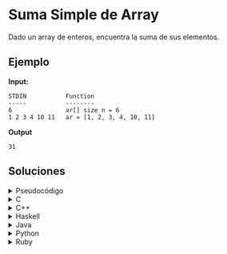 # Suma Simple de Array

Dado un array de enteros, encuentra la suma de sus elementos.

## Ejemplo

**Input:**
```text
STDIN           Function
-----           --------
6               ar[] size n = 6
1 2 3 4 10 11   ar = [1, 2, 3, 4, 10, 11]
```

**Output**
```text
31
```

## Soluciones

<details>
    <summary>Pseudocódigo</summary>

El algoritmo consiste en recorrer el array `A` y sumar todos sus elementos
- Se inicializa la variable `sum` en `0`
- Se realiza un loop `for` desde `i = 1` hasta `n` (cantidad de elementos de `A`)
- En cada iteración, se suma el elemento actual `A[i]` al acumulador `sum`
- Al finalizar el loop `for`, se devuelve el valor total acumulado en `sum`

```text
Algorithm: Suma Simple de Array
Input:     Array A de n enteros
Output:    Suma de elementos en A

sum ← 0
for i = 1 to n do
    sum ← sum + A[i]
end for
return sum
```
</details>

<details>
    <summary>C</summary>
```c
int simpleArraySum(int ar_count, int* ar) {
    int cont = 0;
    for (int i = 0; i < ar_count; i++) {
        cont = cont + ar[i];
    }
    return cont;
}
```
</details>

<details>
    <summary>C++</summary>
```cpp
int simpleArraySum(vector<int> ar) {
    int cont = 0;
    for (int i = 0; i < ar.size(); i++) {
        cont = cont + ar[i];
    }
    return cont;
}
```
</details>

<details>
    <summary>Haskell</summary>
```haskell
simpleArraySum ar = sum ar
```
</details>

<details>
    <summary>Java</summary>
```java
class Result {

    public static int simpleArraySum(List<Integer> ar) {
        int[] cont = {0};
        ar.forEach(num -> cont[0] += num);
        
        return cont[0];
    }
}
```
</details>

<details>
    <summary>JavaScript</summary>
```js
const simpleArraySum = (ar) => {
    
    return ar.reduce( (sum, num) => sum + num, 0 ) 
}
```
</details>

<details>
    <summary>Python</summary>
```python
def simpleArraySum(ar):
    cont = 0
    for i in ar:
        cont += i
    return cont
```
</details>

<details>
    <summary>Ruby</summary>
```ruby
def simpleArraySum(ar)
    return ar.sum
end
```
</details>